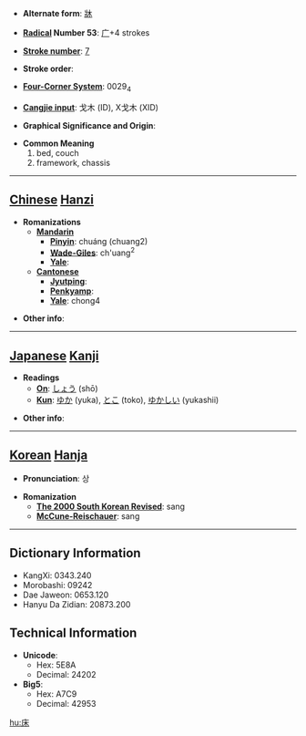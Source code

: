 * '''Alternate form''': [[牀]]

* '''[[Wiktionary:Chinese radical index| Radical]] Number 53''': [[Wiktionary:Chinese radical index 广|广]]+4 strokes

* '''[[Wiktionary:Chinese total strokes index|Stroke number]]''': [[Wiktionary:Chinese total strokes index 7|7]]

* '''Stroke order''': 

* '''[[Wiktionary:Chinese four corner index|Four-Corner System]]''': 0029<sub>4</sub>

* '''[[Wiktionary:Chinese Cangjie index|Cangjie input]]''': 戈木 (ID), X戈木 (XID)

* '''Graphical Significance and Origin''': 

* '''Common Meaning'''
*#bed, couch
*# framework, chassis


----

== [[Chinese]] [[Hanzi]] ==

* '''Romanizations'''
** '''[[Mandarin]]'''
*** '''[[Pinyin]]''': chuáng (chuang2)
*** '''[[Wade-Giles]]''': ch'uang<sup>2</sup>
*** '''[[Yale]]''': 
** '''[[Cantonese]]'''
*** '''[[Jyutping]]''':
*** '''[[Penkyamp]]''': 
*** '''[[Yale]]''': chong4

* '''Other info''': 

----

== [[Japanese]] [[Kanji]] ==

* '''Readings'''
** '''[[On]]''': [[しょう]] (shō)
** '''[[Kun]]''': [[ゆか]] (yuka), [[とこ]] (toko), [[ゆかしい]] (yukashii)

* '''Other info''':  

----

== [[Korean]] [[Hanja]] ==

* '''Pronunciation''': 상

* '''Romanization'''
** '''[[The 2000 South Korean Revised Romanization|The 2000 South Korean Revised]]''': sang
** '''[[McCune-Reischauer]]''': sang

----

== Dictionary Information ==

* KangXi: 0343.240
* Morobashi: 09242
* Dae Jaweon: 0653.120
* Hanyu Da Zidian: 20873.200

== Technical Information ==

* '''Unicode''':
** Hex: 5E8A
** Decimal: 24202
* '''Big5''':
** Hex: A7C9
** Decimal: 42953

[[hu:床]]